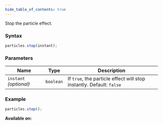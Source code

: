 ```yaml
---
hide_table_of_contents: true
---
```



Stop the particle effect.

### Syntax

```js
particles.stop(instant);
```

### Parameters

| Name                   | Type      | Description                                                          |
| ---------------------- | --------- | -------------------------------------------------------------------- |
| `instant` _(optional)_ | `boolean` | If `true`, the particle effect will stop instantly. Default: `false` |

### Example

```js
particles.stop();
```

**Available on:** <ClientTag />
